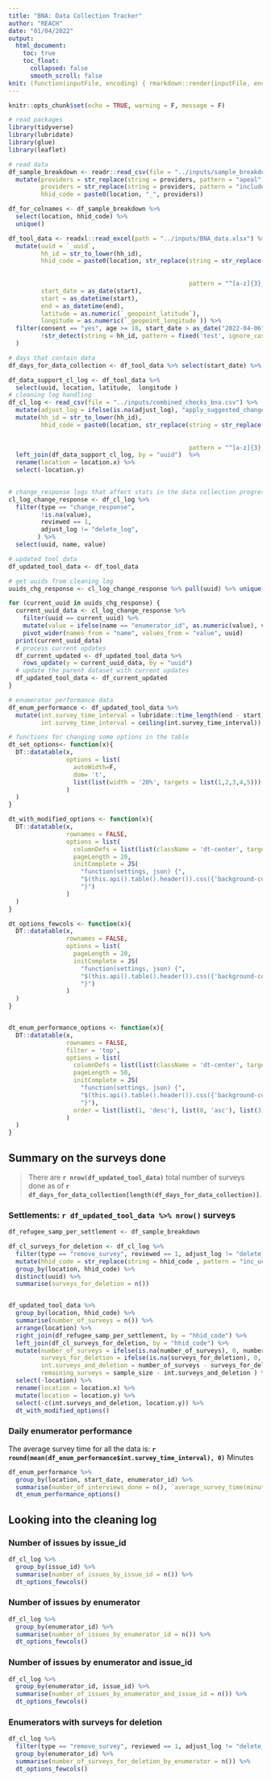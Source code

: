 ```yaml
---
title: "BNA: Data Collection Tracker"
author: "REACH"
date: "01/04/2022"
output:  
  html_document:
    toc: true
    toc_float:
      collapsed: false
      smooth_scroll: false
knit: (function(inputFile, encoding) { rmarkdown::render(inputFile, encoding = encoding, output_file = paste0(dirname(inputFile), '/bna_field_data_collection_tracker_', format(Sys.Date(), '%Y_%m_%d'),'.html')) })
---
```


```r
knitr::opts_chunk$set(echo = TRUE, warning = F, message = F)

# read packages
library(tidyverse)
library(lubridate)
library(glue)
library(leaflet)

# read data
df_sample_breakdown <- readr::read_csv(file = "../inputs/sample_breakdown.csv") %>% 
  mutate(providers = str_replace(string = providers, pattern = "apeal", replacement = "ape"),
         providers = str_replace(string = providers, pattern = "include", replacement = "inc"),
         hhid_code = paste0(location, "_", providers))

df_for_colnames <- df_sample_breakdown %>%
  select(location, hhid_code) %>%
  unique()

df_tool_data <- readxl::read_excel(path = "../inputs/BNA_data.xlsx") %>% 
  mutate(uuid = `_uuid`,
         hh_id = str_to_lower(hh_id),
         hhid_code = paste0(location, str_replace(string = str_replace(string = hh_id, 
                                                                       pattern = "_[0-9]{1,2}$|-[0-9]{1,2}$", 
                                                                       replacement = ""), 
                                                  pattern = "^[a-z]{3}_|^[a-z]{3}-", replacement = "_")),
         start_date = as_date(start),
         start = as_datetime(start),
         end = as_datetime(end),
         latitude = as.numeric(`_geopoint_latitude`),
         longitude = as.numeric(`_geopoint_longitude`)) %>% 
  filter(consent == "yes", age >= 18, start_date > as_date("2022-04-06"), 
         !str_detect(string = hh_id, pattern = fixed('test', ignore_case = TRUE))
  )

# days that contain data
df_days_for_data_collection <- df_tool_data %>% select(start_date) %>% unique() %>% arrange(start_date) %>% pull()

df_data_support_cl_log <- df_tool_data %>% 
  select(uuid, location, latitude,	longitude )
# cleaning log handling
df_cl_log <- read_csv(file = "../inputs/combined_checks_bna.csv") %>% 
  mutate(adjust_log = ifelse(is.na(adjust_log), "apply_suggested_change", adjust_log)) %>% 
  mutate(hh_id = str_to_lower(hh_id),
         hhid_code = paste0(location, str_replace(string = str_replace(string = hh_id, 
                                                                       pattern = "_[0-9]{1,2}$|-[0-9]{1,2}$", 
                                                                       replacement = ""), 
                                                  pattern = "^[a-z]{3}_|^[a-z]{3}-", replacement = "_"))) %>% 
  left_join(df_data_support_cl_log, by = "uuid")  %>% 
  rename(location = location.x) %>% 
  select(-location.y)
  

# change_response logs that affect stats in the data collection progress
cl_log_change_response <- df_cl_log %>% 
  filter(type == "change_response", 
         !is.na(value),
         reviewed == 1, 
         adjust_log != "delete_log", 
        ) %>% 
  select(uuid, name, value)

# updated tool data
df_updated_tool_data <- df_tool_data

# get uuids from cleaning log
uuids_chg_response <- cl_log_change_response %>% pull(uuid) %>% unique()

for (current_uuid in uuids_chg_response) {
  current_uuid_data <- cl_log_change_response %>% 
    filter(uuid == current_uuid) %>% 
    mutate(value = ifelse(name == "enumerator_id", as.numeric(value), value)) %>% 
    pivot_wider(names_from = "name", values_from = "value", uuid)
  print(current_uuid_data)
  # process current updates
  df_current_updated <- df_updated_tool_data %>% 
    rows_update(y = current_uuid_data, by = "uuid")
  # update the parent dataset with current updates
  df_updated_tool_data <- df_current_updated
}

# enumerator performance data
df_enum_performance <- df_updated_tool_data %>% 
  mutate(int.survey_time_interval = lubridate::time_length(end - start, unit = "min"),
         int.survey_time_interval = ceiling(int.survey_time_interval))

# functions for changing some options in the table
dt_set_options<- function(x){
  DT::datatable(x,
                options = list(
                  autoWidth=F,
                  dom= 't',
                  list(list(width = '20%', targets = list(1,2,3,4,5)))
                )
  )
}

dt_with_modified_options <- function(x){
  DT::datatable(x,
                rownames = FALSE,
                options = list(
                  columnDefs = list(list(className = 'dt-center', targets = list(1,2,3,4,5))),
                  pageLength = 20,
                  initComplete = JS(
                    "function(settings, json) {",
                    "$(this.api().table().header()).css({'background-color': '#333', 'color': '#fff'});",
                    "}")
                )
  )
}

dt_options_fewcols <- function(x){
  DT::datatable(x,
                rownames = FALSE,
                options = list(
                  pageLength = 20,
                  initComplete = JS(
                    "function(settings, json) {",
                    "$(this.api().table().header()).css({'background-color': '#333', 'color': '#fff'});",
                    "}")
                )
  )
}


dt_enum_performance_options <- function(x){
  DT::datatable(x,
                rownames = FALSE,
                filter = 'top',
                options = list(
                  columnDefs = list(list(className = 'dt-center', targets = list(1,2))),
                  pageLength = 50,
                  initComplete = JS(
                    "function(settings, json) {",
                    "$(this.api().table().header()).css({'background-color': '#333', 'color': '#fff'});",
                    "}"),
                  order = list(list(1, 'desc'), list(0, 'asc'), list(3, 'desc'))
                )
  )
}

```

## Summary on the surveys done

>There are **`r nrow(df_updated_tool_data)`** total number of surveys done as of **`r df_days_for_data_collection[length(df_days_for_data_collection)]`**.

### Settlements:  **`r df_updated_tool_data %>% nrow()`** surveys

```r

df_refugee_samp_per_settlement <- df_sample_breakdown

df_cl_surveys_for_deletion <- df_cl_log %>%
  filter(type == "remove_survey", reviewed == 1, adjust_log != "delete_log") %>%
  mutate(hhid_code = str_replace(string = hhid_code , pattern = "inc_ucc", replacement = "ucc_inc" )) %>%
  group_by(location, hhid_code) %>%
  distinct(uuid) %>%
  summarise(surveys_for_deletion = n())


df_updated_tool_data %>%
  group_by(location, hhid_code) %>%
  summarise(number_of_surveys = n()) %>%
  arrange(location) %>%
  right_join(df_refugee_samp_per_settlement, by = "hhid_code") %>%
  left_join(df_cl_surveys_for_deletion, by = "hhid_code") %>%
  mutate(number_of_surveys = ifelse(is.na(number_of_surveys), 0, number_of_surveys),
         surveys_for_deletion = ifelse(is.na(surveys_for_deletion), 0, surveys_for_deletion),
         int.surveys_and_deletion = number_of_surveys - surveys_for_deletion,
         remaining_surveys = sample_size - int.surveys_and_deletion ) %>%
  select(-location) %>%
  rename(location = location.x) %>%
  mutate(location = location.y) %>%
  select(-c(int.surveys_and_deletion, location.y)) %>%
  dt_with_modified_options()

```

### Daily enumerator performance

The average survey time for all the data is: **`r round(mean(df_enum_performance$int.survey_time_interval), 0)`** Minutes

```r

df_enum_performance %>% 
  group_by(location, start_date, enumerator_id) %>% 
  summarise(number_of_interviews_done = n(), `average_survey_time(minutes)` = round(mean(int.survey_time_interval, na.rm = TRUE), 0)) %>% 
  dt_enum_performance_options()
```

## Looking into the cleaning log

### Number of issues by issue_id

```r
df_cl_log %>% 
  group_by(issue_id) %>% 
  summarise(number_of_issues_by_issue_id = n()) %>%
  dt_options_fewcols()
```
### Number of issues by enumerator

```r
df_cl_log %>% 
  group_by(enumerator_id) %>% 
  summarise(number_of_issues_by_enumerator_id = n()) %>%
  dt_options_fewcols()
```

### Number of issues by enumerator and issue_id

```r
df_cl_log %>% 
  group_by(enumerator_id, issue_id) %>% 
  summarise(number_of_issues_by_enumerator_and_issue_id = n()) %>%
  dt_options_fewcols()
```

### Enumerators with surveys for deletion

```r
df_cl_log %>% 
  filter(type == "remove_survey", reviewed == 1, adjust_log != "delete_log") %>% 
  group_by(enumerator_id) %>% 
  summarise(number_of_surveys_for_deletion_by_enumerator = n()) %>%
  dt_options_fewcols()
```